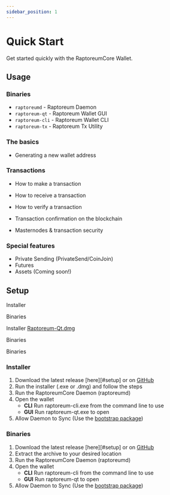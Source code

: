 ```yaml
---
sidebar_position: 1
---
```



# Quick Start

Get started quickly with the RaptoreumCore Wallet.

## Usage

### Binaries

   - `raptoreumd` - Raptoreum Daemon
   - `raptoreum-qt` - Raptoreum Wallet GUI
   - `raptoreum-cli` - Raptoreum Wallet CLI
   - `raptoreum-tx` - Raptoreum Tx Utility

### The basics

- Generating a new wallet address

### Transactions

- How to make a transaction
- How to receive a transaction

- How to verify a transaction
- Transaction confirmation on the blockchain
- Masternodes & transaction security

### Special features

- Private Sending (PrivateSend/CoinJoin)
- Futures
- Assets (Coming soon!)

## Setup

<Tabs>
  <TabItem value="windows" label="Windows" default>
    <p>Installer <a href="https://github.com/Raptor3um/raptoreum/releases/download/1.3.17.01/raptoreumcore-1.3.17-win64-setup.exe" class="button button--primary"></a></p>
    <p>Binaries <a href="" class="button button--primary"></a></p>
  </TabItem>
  <TabItem value="mac" label="Mac" default>
    <p>Installer <a href="https://github.com/Raptor3um/raptoreum/releases/download/1.3.17.01/Raptoreum-Qt.dmg" class="button button--primary">Raptoreum-Qt.dmg</a></p>
    <p>Binaries <a href="" class="button button--primary"></a></p>
  </TabItem>
  <TabItem value="linux" label="Linux">
    <p>Binaries <a href="" class="button button--primary"></a></p>
  </TabItem>
</Tabs>

### Installer

1. Download the latest release [here][#setup] or on [GitHub][wallet-gh]
2. Run the installer (.exe or .dmg) and follow the steps
3. Run the RaptoreumCore Daemon (raptoreumd)
4. Open the wallet
    - **CLI**
      Run raptoreum-cli.exe from the command line to use
    - **GUI**
      Run raptoreum-qt.exe to open 
5. Allow Daemon to Sync (Use the [bootstrap package](docs/wallet/bootstrap))

### Binaries

1. Download the latest release [here][#setup] or on [GitHub][wallet-gh]
2. Extract the archive to your desired location
3. Run the RaptoreumCore Daemon (raptoreumd)
4. Open the wallet
    - **CLI**
      Run raptoreum-cli from the command line to use
    - **GUI**
      Run raptoreum-qt to open 
5. Allow Daemon to Sync (Use the [bootstrap package](docs/wallet/bootstrap))

[wallet-gh]: https://github.com/Raptor3um/raptoreum/releases/latest/
